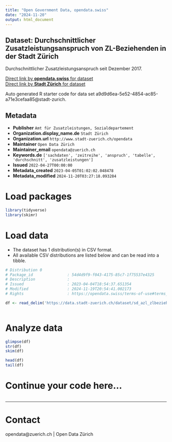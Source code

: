 ```yaml
---
title: "Open Government Data, opendata.swiss"
date: "2024-11-20"
output: html_document
---
```


## Dataset: Durchschnittlicher Zusatzleistungsanspruch von ZL-Beziehenden in der Stadt Zürich

Durchschnittlicher Zusatzleistungsanspruch seit Dezember 2017. 


[Direct link by **opendata.swiss** for dataset](https://opendata.swiss/de/dataset/durchschnittlicher-zusatzleistungsanspruch-von-zl-beziehenden-in-der-stadt-zurich1)<br>
[Direct link by **Stadt Zürich** for dataset](https://data.stadt-zuerich.ch/dataset/sd_azl_zlbeziehende_durchschnitt_zlanspruch)

Auto generated R starter code for data set a9d9d6ea-5e52-4854-ac85-a71e3cefaa85@stadt-zurich.

## Metadata

- **Publisher** `Amt für Zusatzleistungen, Sozialdepartement`
- **Organization.display_name.de** `Stadt Zürich`
- **Organization.url** `http://www.stadt-zuerich.ch/opendata`
- **Maintainer** `Open Data Zürich`
- **Maintainer_email** `opendata@zuerich.ch`
- **Keywords.de** `['sachdaten', 'zeitreihe', 'anspruch', 'tabelle', 'durchschnitt', 'zusatzleistungen']`
- **Issued** `2022-04-27T00:00:00`
- **Metadata_created** `2023-04-05T01:02:02.048478`
- **Metadata_modified** `2024-11-20T03:27:18.093284`


# Load packages

```r

library(tidyverse)
library(skimr)

```

# Load data

-   The dataset has 1 distribution(s) in CSV format.
-   All available CSV distributions are listed below and can be read into a tibble.

```r

# Distribution 0
# Package_id               : 54d4d9f9-f043-4175-85c7-1f75537e4325
# Description              : 
# Issued                   : 2023-04-04T18:54:37.651354
# Modified                 : 2024-11-19T20:54:41.002173
# Rights                   : https://opendata.swiss/terms-of-use#terms_open

df <- read_delim('https://data.stadt-zuerich.ch/dataset/sd_azl_zlbeziehende_durchschnitt_zlanspruch/download/sd_alz_zl_durchschnitt.csv')



```

# Analyze data

```r

glimpse(df)
str(df)
skim(df)

head(df)
tail(df)

```

# Continue your code here...

```r

```

------------------------------------------------------------------------

# Contact

opendata@zuerich.ch | Open Data Zürich
